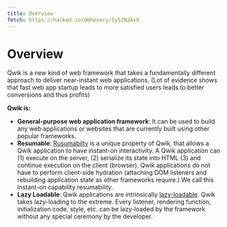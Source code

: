 ```yaml
---
title: Overview
fetch: https://hackmd.io/@mhevery/Sy52N2Ax9
---
```


# Overview

Qwik is a new kind of web framework that takes a fundamentally different approach to deliver near-instant web applications. (Lot of evidence shows that fast web app startup leads to more satisfied users leads to better conversions and thus profits)

**Qwik is:**

- **General-purpose web application framework**: It can be used to build any web applications or websites that are currently built using other popular frameworks.
- **Resumable**: [Rusumabilty](./resumable.mdx) is a unique property of Qwik, that allows a Qwik application to have instant-on interactivity. A Qwik application can (1) execute on the server, (2) serialize its state into HTML (3) and continue execution on the client (browser). Qwik applications do not have to perform client-side hydration (attaching DOM listeners and rebuilding application state as other frameworks require.) We call this instant-on capability resumability.
- **Lazy Loadable**: Qwik applications are intrinsically [lazy-loadable](./lazy-loading.mdx). Qwik takes lazy-loading to the extreme. Every listener, rendering function, initialization code, style, etc. can be lazy-loaded by the framework without any special ceremony by the developer.
